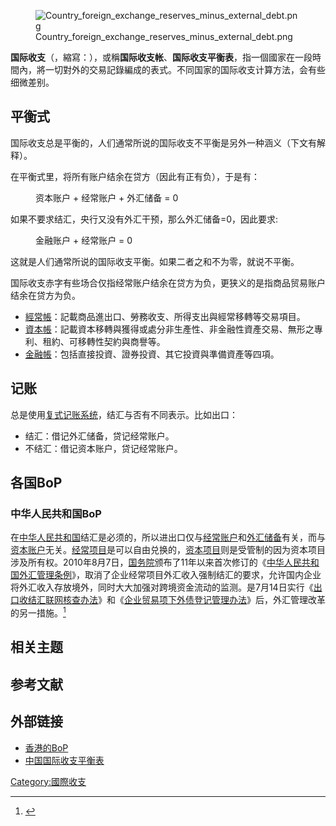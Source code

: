 {{multiple issues|
{{expand|time=2018-12-10T13:32:09+00:00}}
{{expert|time=2018-12-10T13:32:09+00:00}}
{{refimprove|time=2018-12-10T13:32:09+00:00}}
}}
{{NoteTA
|G1=Economics
|1=zh-cn:商品;zh-tw:商品;zh-hk:商品;
}}
[[File:Country_foreign_exchange_reserves_minus_external_debt.png|thumb]]

'''国际收支'''（{{Llang|en|Balance of Payments}}，縮寫：{{lang|en|'''BoP'''}}），或稱'''国际收支帐'''、'''国际收支平衡表'''，指一個國家在一段時間內，將一切對外的交易記錄編成的表式。不同国家的国际收支计算方法，会有些细微差别。

== 平衡式 ==
国际收支总是平衡的，人们通常所说的国际收支不平衡是另外一种涵义（下文有解释）。

在平衡式里，将所有账户结余在贷方（因此有正有负），于是有：

:资本账户 + 经常账户 + 外汇储备 = 0

如果不要求结汇，央行又没有外汇干预，那么外汇储备=0，因此要求:

:金融账户 + 经常账户 = 0

这就是人们通常所说的国际收支平衡。如果二者之和不为零，就说不平衡。

国际收支赤字有些场合仅指经常账户结余在贷方为负，更狭义的是指商品贸易账户结余在贷方为负。

* [[经常账户|經常帳]]：記載商品進出口、勞務收支、所得支出與經常移轉等交易項目。
* [[资本账户|資本帳]]：記載資本移轉與獲得或處分非生產性、非金融性資產交易、無形之專利、租約、可移轉性契約與商譽等。
* [[金融账户|金融帳]]：包括直接投資、證券投資、其它投資與準備資產等四項。

== 记账 ==
总是使用[[复式簿记|复式记账系统]]，结汇与否有不同表示。比如出口：

* 结汇：借记外汇储备，贷记经常账户。
* 不结汇：借记资本账户，贷记经常账户。

== 各国BoP ==
=== 中华人民共和国BoP ===
在[[中华人民共和国|中华人民共和国]]结汇是必须的，所以进出口仅与[[经常账户|经常账户]]和[[外汇储备|外汇储备]]有关，而与[[资本账户|资本账户]]无关。[[经常项目|经常项目]]是可以自由兑换的，[[资本项目|资本项目]]则是受管制的因为资本项目涉及所有权。2010年8月7日，[[中华人民共和国国务院|国务院]]颁布了11年以来首次修订的《[[s:中华人民共和国外汇管理条例|中华人民共和国外汇管理条例]]》，取消了企业经常项目外汇收入强制结汇的要求，允许国内企业将外汇收入存放境外，同时大大加强对跨境资金流动的监测。是7月14日实行《[[s:出口收结汇联网核查办法|出口收结汇联网核查办法]]》和《[[s:企业贸易项下外债登记管理办法|企业贸易项下外债登记管理办法]]》后，外汇管理改革的另一措施。<ref>{{cite web
 |url         = http://info.cb.com.cn/News/ShowNews.aspx?newsId=18699
 |title       = 中国“强制结汇”时代终结 跨境监督紧盯热钱
 |accessdate  = 2010-10-20
 |date        = 2008-08-11
 |author      = 巫燕玲
 |publisher   = 中国经营报
 |deadurl     = yes
 |archiveurl  = https://web.archive.org/web/20110728044855/http://info.cb.com.cn/News/ShowNews.aspx?newsId=18699
 |archivedate = 2011-07-28
}}</ref>

== 相关主题 ==

== 参考文献 ==
{{reflist}}

== 外部链接 ==
* [https://web.archive.org/web/20070927202803/http://www.censtatd.gov.hk/hong_kong_statistics/statistics_by_subject/index.jsp?subjectID=3&charsetID=1&displayMode=T 香港的BoP]
*[https://www.safe.gov.cn/safe/zggjszphb/index.html 中国国际收支平衡表]{{Wayback|url=https://www.safe.gov.cn/safe/zggjszphb/index.html |date=20181211010140 }}

{{International trade}}
{{Economics}}
{{Authority control}}
[[Category:國際收支|Category:國際收支]]